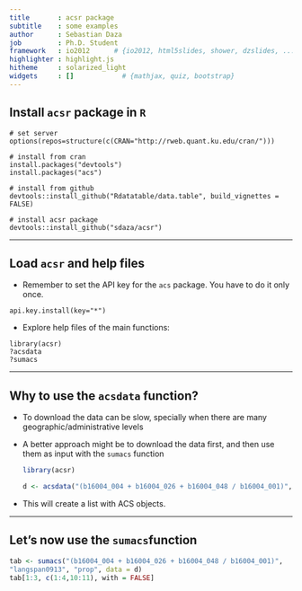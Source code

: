 ```yaml
---
title       : acsr package
subtitle    : some examples
author      : Sebastian Daza
job         : Ph.D. Student
framework   : io2012      # {io2012, html5slides, shower, dzslides, ...}
highlighter : highlight.js
hitheme     : solarized_light
widgets     : []            # {mathjax, quiz, bootstrap}
--- 
```


## Install `acsr` package in `R`


```
# set server
options(repos=structure(c(CRAN="http://rweb.quant.ku.edu/cran/")))

# install from cran
install.packages("devtools")
install.packages("acs")

# install from github
devtools::install_github("Rdatatable/data.table", build_vignettes = FALSE)

# install acsr package
devtools::install_github("sdaza/acsr")
```

---

## Load `acsr` and help files


- Remember to set the API key for the `acs` package. You have to do it only once.

```
api.key.install(key="*")
```

- Explore help files of the main functions: 

```
library(acsr)
?acsdata
?sumacs
```

----

## Why to use the `acsdata` function?

- To download the data can be slow, specially when there are many geographic/administrative levels
-  A better approach might be to download the data first, and then use them as input with the `sumacs` function 

    ```r
    library(acsr)
    ```

    ```r
    d <- acsdata("(b16004_004 + b16004_026 + b16004_048 / b16004_001)", level = "county")
    ```

- This will create a list with ACS objects.

---

## Let's now use the `sumacs`function

```r
tab <- sumacs("(b16004_004 + b16004_026 + b16004_048 / b16004_001)", 
"langspan0913", "prop", data = d)
tab[1:3, c(1:4,10:11), with = FALSE]
```


